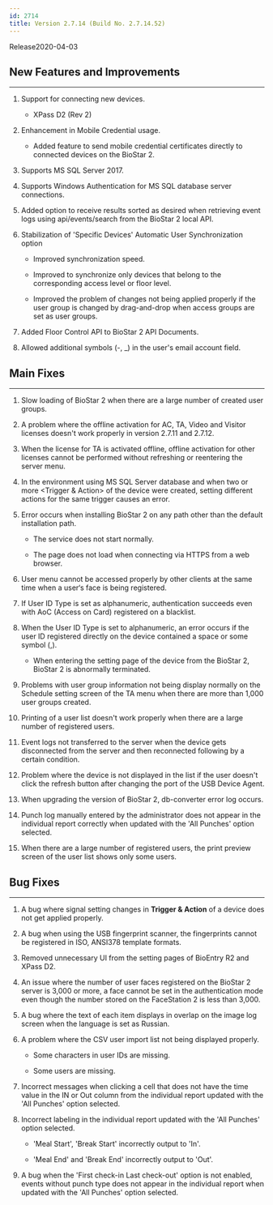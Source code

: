 ```yaml
---
id: 2714
title: Version 2.7.14 (Build No. 2.7.14.52)
---
```


Release<Separator/>2020-04-03

## New Features and Improvements

---

1. Support for connecting new devices.

    * XPass D2 (Rev 2)

1. Enhancement in Mobile Credential usage.

    * Added feature to send mobile credential certificates directly to connected devices on the BioStar 2.

1. Supports MS SQL Server 2017.

1. Supports Windows Authentication for MS SQL database server connections.

1. Added option to receive results sorted as desired when retrieving event logs using api/events/search from the BioStar 2 local API.

1. Stabilization of 'Specific Devices' Automatic User Synchronization option

    * Improved synchronization speed.

    * Improved to synchronize only devices that belong to the corresponding access level or floor level.

    * Improved the problem of changes not being applied properly if the user group is changed by drag-and-drop when access groups are set as user groups.

1. Added Floor Control API to BioStar 2 API Documents.

1. Allowed additional symbols (-, _) in the user's email account field.
    
## Main Fixes

---

1. Slow loading of BioStar 2 when there are a large number of created user groups.

1. A problem where the offline activation for AC, TA, Video and Visitor licenses doesn't work properly in version 2.7.11 and 2.7.12.

1. When the license for TA is activated offline, offline activation for other licenses cannot be performed without refreshing or reentering the server menu.

1. In the environment using MS SQL Server database and when two or more <Trigger & Action> of the device were created, setting different actions for the same trigger causes an error.

1. Error occurs when installing BioStar 2 on any path other than the default installation path.

    * The service does not start normally.

    * The page does not load when connecting via HTTPS from a web browser.

1. User menu cannot be accessed properly by other clients at the same time when a user‘s face is being registered.

1. If User ID Type is set as alphanumeric, authentication succeeds even with AoC (Access on Card) registered on a blacklist.

1. When the User ID Type is set to alphanumeric, an error occurs if the user ID registered directly on the device contained a space or some symbol (,).

    * When entering the setting page of the device from the BioStar 2, BioStar 2 is abnormally terminated.

1. Problems with user group information not being display normally on the Schedule setting screen of the TA menu when there are more than 1,000 user groups created.

1. Printing of a user list doesn't work properly when there are a large number of registered users.

1. Event logs not transferred to the server when the device gets disconnected from the server and then reconnected following by a certain condition.

1. Problem where the device is not displayed in the list if the user doesn't click the refresh button after changing the port of the USB Device Agent.

1. When upgrading the version of BioStar 2, db-converter error log occurs.

1. Punch log manually entered by the administrator does not appear in the individual report correctly when updated with the 'All Punches' option selected.

1. When there are a large number of registered users, the print preview screen of the user list shows only some users.

## Bug Fixes

---

1. A bug where signal setting changes in **Trigger & Action** of a device does not get applied properly.

1. A bug when using the USB fingerprint scanner, the fingerprints cannot be registered in ISO, ANSI378 template formats.

1. Removed unnecessary UI from the setting pages of BioEntry R2 and XPass D2.

1. An issue where the number of user faces registered on the BioStar 2 server is 3,000 or more, a face cannot be set in the authentication mode even though the number stored on the FaceStation 2 is less than 3,000.

1. A bug where the text of each item displays in overlap on the image log screen when the language is set as Russian.

1. A problem where the CSV user import list not being displayed properly.

    * Some characters in user IDs are missing.

    * Some users are missing.

1. Incorrect messages when clicking a cell that does not have the time value in the IN or Out column from the individual report updated with the 'All Punches' option selected.

1. Incorrect labeling in the individual report updated with the 'All Punches' option selected.

    * 'Meal Start', 'Break Start' incorrectly output to 'In'.

    * 'Meal End' and 'Break End' incorrectly output to 'Out'.

1. A bug when the 'First check-in Last check-out' option is not enabled, events without punch type does not appear in the individual report when updated with the 'All Punches' option selected.